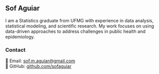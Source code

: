 ## Sof Aguiar

I am a Statistics graduate from UFMG with experience in data analysis, statistical modeling, and scientific research. My work focuses on using data-driven approaches to address challenges in public health and epidemiology.

### Contact
📧 Email: [sof.m.aguiar@gmail.com](mailto:sof.m.aguiar@gmail.com)  
🔗 GitHub: [github.com/sofaguiar](https://github.com/sofaguiar)  


